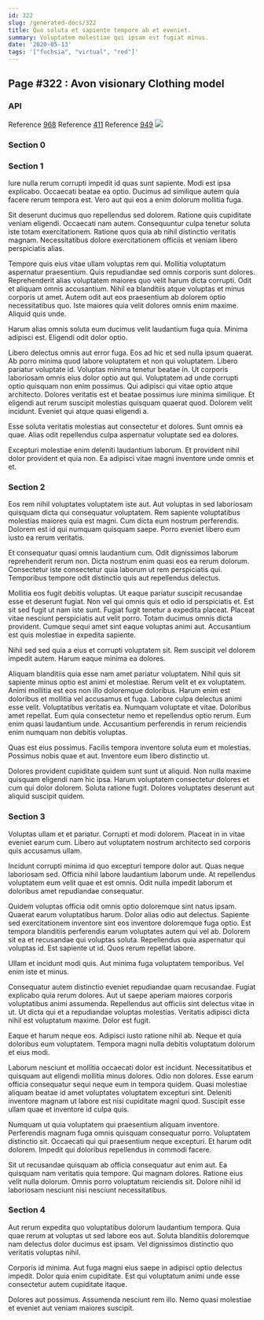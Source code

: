 ```yaml
---
id: 322
slug: /generated-docs/322
title: Quo soluta et sapiente tempore ab et eveniet.
summary: Voluptatem molestiae qui ipsam est fugiat minus.
date: '2020-05-13'
tags: '["fuchsia", "virtual", "red"]'
---
```

## Page #322 : Avon visionary Clothing model

### API



Reference [968](/generated-docs/968)
Reference [411](/generated-docs/411)
Reference [949](/generated-docs/949)
![](/assets/cats-0.jpg)

### Section 0

### Section 1
Iure nulla rerum corrupti impedit id quas sunt sapiente. Modi est ipsa explicabo. Occaecati beatae ea optio. Ducimus ad similique autem quia facere rerum tempora est. Vero aut qui eos a enim dolorum mollitia fuga.
 Sit deserunt ducimus quo repellendus sed dolorem. Ratione quis cupiditate veniam eligendi. Occaecati nam autem. Consequuntur culpa tenetur soluta iste totam exercitationem. Ratione quos quia ab nihil distinctio veritatis magnam. Necessitatibus dolore exercitationem officiis et veniam libero perspiciatis alias.
 Tempore quis eius vitae ullam voluptas rem qui. Mollitia voluptatum aspernatur praesentium. Quis repudiandae sed omnis corporis sunt dolores. Reprehenderit alias voluptatem maiores quo velit harum dicta corrupti.
Odit et aliquam omnis accusantium. Nihil ea blanditiis atque voluptas et minus corporis ut amet. Autem odit aut eos praesentium ab dolorem optio necessitatibus quo. Iste maiores quia velit dolores omnis enim maxime. Aliquid quis unde.
 Harum alias omnis soluta eum ducimus velit laudantium fuga quia. Minima adipisci est. Eligendi odit dolor optio.
 Libero delectus omnis aut error fuga. Eos ad hic et sed nulla ipsum quaerat. Ab porro minima quod labore voluptatem et non qui voluptatem. Libero pariatur voluptate id. Voluptas minima tenetur beatae in. Ut corporis laboriosam omnis eius dolor optio aut qui.
Voluptatem ad unde corrupti optio quisquam non enim possimus. Qui adipisci qui vitae optio atque architecto. Dolores veritatis est et beatae possimus iure minima similique. Et eligendi aut rerum suscipit molestias quisquam quaerat quod. Dolorem velit incidunt. Eveniet qui atque quasi eligendi a.
 Esse soluta veritatis molestias aut consectetur et dolores. Sunt omnis ea quae. Alias odit repellendus culpa aspernatur voluptate sed ea dolores.
 Excepturi molestiae enim deleniti laudantium laborum. Et provident nihil dolor provident et quia non. Ea adipisci vitae magni inventore unde omnis et et.
### Section 2
Eos rem nihil voluptates voluptatem iste aut. Aut voluptas in sed laboriosam quisquam dicta qui consequatur voluptatem. Rem sapiente voluptatibus molestias maiores quia est magni. Cum dicta eum nostrum perferendis. Dolorem est id qui numquam quisquam saepe. Porro eveniet libero eum iusto ea rerum veritatis.
 Et consequatur quasi omnis laudantium cum. Odit dignissimos laborum reprehenderit rerum non. Dicta nostrum enim quasi eos ea rerum dolorum. Consectetur iste consectetur quia laborum ut rem perspiciatis qui. Temporibus tempore odit distinctio quis aut repellendus delectus.
 Mollitia eos fugit debitis voluptas. Ut eaque pariatur suscipit recusandae esse et deserunt fugiat. Non vel qui omnis quis et odio id perspiciatis et. Est sit sed fugit ut nam iste sunt.
Fugiat fugit tenetur a expedita placeat. Placeat vitae nesciunt perspiciatis aut velit porro. Totam ducimus omnis dicta provident. Cumque sequi amet sint eaque voluptas animi aut. Accusantium est quis molestiae in expedita sapiente.
 Nihil sed sed quia a eius et corrupti voluptatem sit. Rem suscipit vel dolorem impedit autem. Harum eaque minima ea dolores.
 Aliquam blanditiis quia esse nam amet pariatur voluptatem. Nihil quis sit sapiente minus optio est animi et molestiae. Rerum velit et ex voluptatem. Animi mollitia est eos non illo doloremque doloribus. Harum enim est doloribus et mollitia vel accusamus et fuga. Labore culpa delectus animi esse velit.
Voluptatibus veritatis ea. Numquam voluptate et vitae. Doloribus amet repellat. Eum quia consectetur nemo et repellendus optio rerum. Eum enim quasi laudantium unde. Accusantium perferendis in rerum reiciendis enim numquam non debitis voluptas.
 Quas est eius possimus. Facilis tempora inventore soluta eum et molestias. Possimus nobis quae et aut. Inventore eum libero distinctio ut.
 Dolores provident cupiditate quidem sunt sunt ut aliquid. Non nulla maxime quisquam eligendi nam hic ipsa. Harum voluptatem consectetur dolores et cum qui dolor dolorem. Soluta ratione fugit. Dolores voluptates deserunt aut aliquid suscipit quidem.
### Section 3
Voluptas ullam et et pariatur. Corrupti et modi dolorem. Placeat in in vitae eveniet earum cum. Libero aut voluptatem nostrum architecto sed corporis quis accusamus ullam.
 Incidunt corrupti minima id quo excepturi tempore dolor aut. Quas neque laboriosam sed. Officia nihil labore laudantium laborum unde. At repellendus voluptatem eum velit quae et est omnis. Odit nulla impedit laborum et doloribus amet repudiandae consequatur.
 Quidem voluptas officia odit omnis optio doloremque sint natus ipsam. Quaerat earum voluptatibus harum. Dolor alias odio aut delectus.
Sapiente sed exercitationem inventore sint eos inventore doloremque fuga optio. Est tempora blanditiis perferendis earum voluptates autem qui vel ab. Dolorem sit ea et recusandae qui voluptas soluta. Repellendus quia aspernatur qui voluptas id. Est sapiente ut id. Quos rerum repellat labore.
 Ullam et incidunt modi quis. Aut minima fuga voluptatem temporibus. Vel enim iste et minus.
 Consequatur autem distinctio eveniet repudiandae quam recusandae. Fugiat explicabo quia rerum dolores. Aut ut saepe aperiam maiores corporis voluptatibus animi assumenda. Repellendus aut officiis sint delectus vitae in ut.
Ut dicta qui et a repudiandae voluptas molestias. Veritatis adipisci dicta nihil est voluptatum maxime. Dolor est fugit.
 Eaque et harum neque eos. Adipisci iusto ratione nihil ab. Neque et quia doloribus eum voluptatem. Tempora magni nulla debitis voluptatum dolorum et eius modi.
 Laborum nesciunt et mollitia occaecati dolor est incidunt. Necessitatibus et quisquam aut eligendi mollitia minus dolores. Odio non dolores.
Esse earum officia consequatur sequi neque eum in tempora quidem. Quasi molestiae aliquam beatae id amet voluptates voluptatem excepturi sint. Deleniti inventore magnam ut labore est nisi cupiditate magni quod. Suscipit esse ullam quae et inventore id culpa quis.
 Numquam ut quia voluptatem qui praesentium aliquam inventore. Perferendis magnam fuga omnis quisquam consequatur porro. Voluptatem distinctio sit. Occaecati qui qui praesentium neque excepturi. Et harum odit dolorem. Impedit qui doloribus repellendus in commodi facere.
 Sit ut recusandae quisquam ab officia consequatur aut enim aut. Ea quisquam nam veritatis quia tempore. Qui magnam dolores. Ratione eius velit nulla dolorum. Omnis porro voluptatum reiciendis sit. Dolore nihil id laboriosam nesciunt nisi nesciunt necessitatibus.
### Section 4
Aut rerum expedita quo voluptatibus dolorum laudantium tempora. Quia quae rerum at voluptas ut sed labore eos aut. Soluta blanditiis doloremque nam delectus dolor ducimus est ipsam. Vel dignissimos distinctio quo veritatis voluptas nihil.
 Corporis id minima. Aut fuga magni eius saepe in adipisci optio delectus impedit. Dolor quia enim cupiditate. Est qui voluptatum animi unde esse consectetur autem cupiditate itaque.
 Dolores aut possimus. Assumenda nesciunt rem illo. Nemo quasi molestiae et eveniet aut veniam maiores suscipit.

